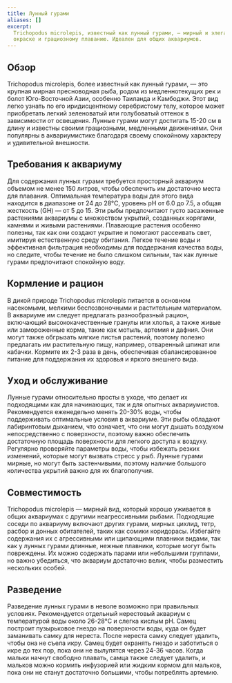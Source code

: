 ```yaml
---
title: Лунный гурами
aliases: []
excerpt:
  Trichopodus microlepis, известный как лунный гурами, — мирный и элегантный вид, легко узнаваемый по серебристой
  окраске и грациозному плаванию. Идеален для общих аквариумов.
---
```


## Обзор

Trichopodus microlepis, более известный как лунный гурами, — это крупная мирная пресноводная рыба, родом из
медленнотекущих рек и болот Юго-Восточной Азии, особенно Таиланда и Камбоджи. Этот вид легко узнать по его
иридисцентному серебристому телу, которое может приобретать легкий зеленоватый или голубоватый оттенок в зависимости от
освещения. Лунные гурами могут достигать 15-20 см в длину и известны своими грациозными, медленными движениями. Они
популярны в аквариумистике благодаря своему спокойному характеру и удивительной внешности.

## Требования к аквариуму

Для содержания лунных гурами требуется просторный аквариум объемом не менее 150 литров, чтобы обеспечить им достаточно
места для плавания. Оптимальная температура воды для этого вида находится в диапазоне от 24 до 28°C, уровень pH от 6.0
до 7.5, а общая жесткость (GH) — от 5 до 15. Эти рыбы предпочитают густо засаженные растениями аквариумы с множеством
укрытий, созданных корягами, камнями и живыми растениями. Плавающие растения особенно полезны, так как они создают
укрытие и помогают рассеивать свет, имитируя естественную среду обитания. Легкое течение воды и эффективная фильтрация
необходимы для поддержания качества воды, но следите, чтобы течение не было слишком сильным, так как лунные гурами
предпочитают спокойную воду.

## Кормление и рацион

В дикой природе Trichopodus microlepis питается в основном насекомыми, мелкими беспозвоночными и растительным
материалом. В аквариуме им следует предлагать разнообразный рацион, включающий высококачественные гранулы или хлопья, а
также живые или замороженные корма, такие как мотыль, артемия и дафния. Они могут также обгрызать мягкие листья
растений, поэтому полезно предлагать им растительную пищу, например, отваренный шпинат или кабачки. Кормите их 2-3 раза
в день, обеспечивая сбалансированное питание для поддержания их здоровья и яркого внешнего вида.

## Уход и обслуживание

Лунные гурами относительно просты в уходе, что делает их подходящими как для начинающих, так и для опытных
аквариумистов. Рекомендуется еженедельно менять 20-30% воды, чтобы поддерживать оптимальные условия в аквариуме. Эти
рыбы обладают лабиринтовым дыханием, что означает, что они могут дышать воздухом непосредственно с поверхности, поэтому
важно обеспечить достаточную площадь поверхности для легкого доступа к воздуху. Регулярно проверяйте параметры воды,
чтобы избежать резких изменений, которые могут вызвать стресс у рыб. Лунные гурами мирные, но могут быть застенчивыми,
поэтому наличие большого количества укрытий важно для их благополучия.

## Совместимость

Trichopodus microlepis — мирный вид, который хорошо уживается в общих аквариумах с другими неагрессивными рыбами.
Подходящие соседи по аквариуму включают других гурами, мирных цихлид, тетр, расбор и донных обитателей, таких как сомики
коридорасы. Избегайте содержания их с агрессивными или щипающими плавники видами, так как у лунных гурами длинные,
нежные плавники, которые могут быть повреждены. Их можно содержать парами или небольшими группами, но важно убедиться,
что аквариум достаточно велик, чтобы разместить нескольких особей.

## Разведение

Разведение лунных гурами в неволе возможно при правильных условиях. Рекомендуется отдельный нерестовый аквариум с
температурой воды около 26-28°C и слегка кислым pH. Самец построит пузырьковое гнездо на поверхности воды, куда он будет
заманивать самку для нереста. После нереста самку следует удалить, чтобы она не съела икру. Самец будет охранять гнездо
и заботиться о икре до тех пор, пока они не вылупятся через 24-36 часов. Когда мальки начнут свободно плавать, самца
также следует удалить, и мальков можно кормить инфузорией или жидким кормом для мальков, пока они не станут достаточно
большими, чтобы потреблять артемию.
